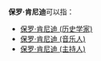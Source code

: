 '''保罗·肯尼迪'''可以指：

*[[保罗·肯尼迪_(历史学家)|保罗·肯尼迪 (历史学家)]]
*[[保罗·肯尼迪_(音乐人)|保罗·肯尼迪 (音乐人)]]
*[[保罗·肯尼迪_(主持人)|保罗·肯尼迪 (主持人)]]

{{Disambiguation|Cat=五字人名译名消歧义}}